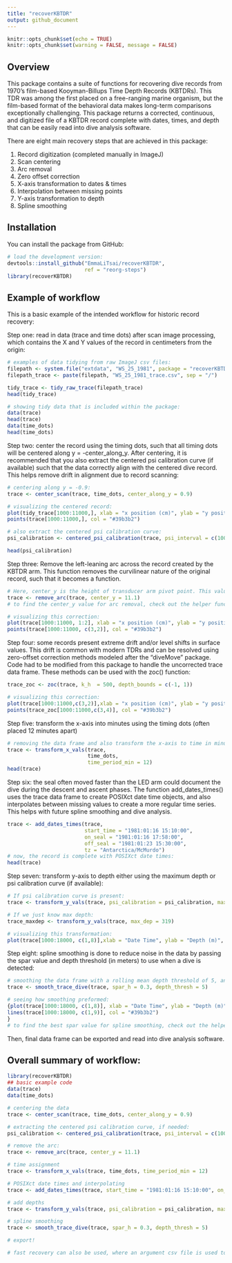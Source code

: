 ```yaml
---
title: "recoverKBTDR"
output: github_document
---
```


<!-- README.md is generated from README.Rmd. Please edit this file -->



```r
knitr::opts_chunk$set(echo = TRUE)
knitr::opts_chunk$set(warning = FALSE, message = FALSE) 
```


## Overview

This package contains a suite of functions for recovering dive records from 1970's film-based Kooyman-Billups Time Depth Records (KBTDRs). This TDR was among the first placed on a free-ranging marine organism, but the film-based format of the behavioral data makes long-term comparisons exceptionally challenging. This package returns a corrected, continuous, and digitized file of a KBTDR record complete with dates, times, and depth that can be easily read into dive analysis software. 

There are eight main recovery steps that are achieved in this package: 

1. Record digitization (completed manually in ImageJ)
2. Scan centering 
3. Arc removal 
4. Zero offset correction 
5. X-axis transformation to dates & times 
6. Interpolation between missing points 
7. Y-axis transformation to depth 
8. Spline smoothing 

## Installation

You can install the package from GitHub:
```r
# load the development version: 
devtools::install_github("EmmaLiTsai/recoverKBTDR",
                         ref = "reorg-steps")
library(recoverKBTDR)
```
## Example of workflow

This is a basic example of the intended workflow for historic record recovery: 

Step one: read in data (trace and time dots) after scan image processing, which contains the X and Y values of the record in centimeters from the origin:
```r
# examples of data tidying from raw ImageJ csv files: 
filepath <- system.file("extdata", "WS_25_1981", package = "recoverKBTDR")
filepath_trace <- paste(filepath, "WS_25_1981_trace.csv", sep = "/")

tidy_trace <- tidy_raw_trace(filepath_trace)
head(tidy_trace)

# showing tidy data that is included within the package:
data(trace)
head(trace)
data(time_dots)
head(time_dots)
```

Step two: center the record using the timing dots, such that all timing dots will be centered along  y = -center_along_y. After centering, it is recommended that you also extract the centered psi calibration curve (if available) such that the data correctly align with the centered dive record. This helps remove drift in alignment due to record scanning: 
```r
# centering along y = -0.9: 
trace <- center_scan(trace, time_dots, center_along_y = 0.9)

# visualizing the centered record: 
plot(tidy_trace[1000:11000,], xlab = "x position (cm)", ylab = "y position (cm)", type = "p", main = "Scan Centering") 
points(trace[1000:11000,], col = "#39b3b2")

# also extract the centered psi calibration curve: 
psi_calibration <- centered_psi_calibration(trace, psi_interval = c(100, 200, 400, 600, 800))

head(psi_calibration)
```

Step three: Remove the left-leaning arc across the record created by the KBTDR arm. This function removes the curvilinear nature of the original record, such that it becomes a function. 
```r
# Here, center_y is the height of transducer arm pivot point. This value is usually close to 11 cm, but there is slight variation between devices 
trace <- remove_arc(trace, center_y = 11.1)
# to find the center_y value for arc removal, check out the helper function ?find_center_y() 

# visualizing this correction: 
plot(trace[1000:11000, 1:2], xlab = "x position (cm)", ylab = "y position (cm)", type = "p", main = "Arc Removal")
points(trace[1000:11000, c(3,2)], col = "#39b3b2")
```

Step four: some records present extreme drift and/or level shifts in surface values. This drift is common with modern TDRs and can be resolved using zero-offset correction methods modeled after the "diveMove" package. Code had to be modified from this package to handle the uncorrected trace data frame. These methods can be used with the zoc() function: 
```r
trace_zoc <- zoc(trace, k_h  = 500, depth_bounds = c(-1, 1))

# visualizing this correction: 
plot(trace[1000:11000,c(3,2)],xlab = "x position (cm)", ylab = "y position (cm)", type = "p", main = "ZOC")
points(trace_zoc[1000:11000,c(3,4)], col = "#39b3b2")
```

Step five: transform the x-axis into minutes using the timing dots (often placed 12 minutes apart)
```r
# removing the data frame and also transform the x-axis to time in minutes from the origin. 
trace <- transform_x_vals(trace, 
                          time_dots, 
                          time_period_min = 12)
head(trace)
```

Step six: the seal often moved faster than the LED arm could document the dive during the descent and ascent phases. The function add_dates_times() uses the trace data frame to create POSIXct date time objects, and also interpolates between missing values to create a more regular time series. This helps with future spline smoothing and dive analysis. 
```r
trace <- add_dates_times(trace,
                         start_time = "1981:01:16 15:10:00",
                         on_seal = "1981:01:16 17:58:00",
                         off_seal = "1981:01:23 15:30:00", 
                         tz = "Antarctica/McMurdo")
# now, the record is complete with POSIXct date times: 
head(trace)
```

Step seven: transform y-axis to depth either using the maximum depth or psi calibration curve (if available): 
```r
# If psi calibration curve is present:
trace <- transform_y_vals(trace, psi_calibration = psi_calibration, max_psi = 900, max_position = 22.45)

# If we just know max depth:
trace_maxdep <- transform_y_vals(trace, max_dep = 319)

# visualizing this transformation: 
plot(trace[1000:18000, c(1,8)],xlab = "Date Time", ylab = "Depth (m)", type = "l", main = "Depth & Time Transformation")
```

Step eight: spline smoothing is done to reduce noise in the data by passing the spar value and depth threshold (in meters) to use when a dive is detected: 
```r
# smoothing the data frame with a rolling mean depth threshold of 5, and a spar value of 0.3 when a dive is detected: 
trace <- smooth_trace_dive(trace, spar_h = 0.3, depth_thresh = 5)

# seeing how smoothing preformed: 
{plot(trace[1000:18000, c(1,8)], xlab = "Date Time", ylab = "Depth (m)", type = "l", main = "Smoothing Transformation", lwd = 3)
lines(trace[1000:18000, c(1,9)], col = "#39b3b2")
}
# to find the best spar value for spline smoothing, check out the helper function ?find_best_spar() 
```
Then, final data frame can be exported and read into dive analysis software. 

## Overall summary of workflow:
```r
library(recoverKBTDR)
## basic example code
data(trace) 
data(time_dots)

# centering the data
trace <- center_scan(trace, time_dots, center_along_y = 0.9)

# extracting the centered psi calibration curve, if needed: 
psi_calibration <- centered_psi_calibration(trace, psi_interval = c(100, 200, 400, 600, 800))

# remove the arc: 
trace <- remove_arc(trace, center_y = 11.1)

# time assignment 
trace <- transform_x_vals(trace, time_dots, time_period_min = 12)

# POSIXct date times and interpolating
trace <- add_dates_times(trace, start_time = "1981:01:16 15:10:00", on_seal = "1981:01:16 17:58:00", off_seal = "1981:01:23 15:30:00", tz = "Antarctica/McMurdo")

# add depths
trace <- transform_y_vals(trace, psi_calibration = psi_calibration, max_psi = 900, max_position = 22.45)

# spline smoothing 
trace <- smooth_trace_dive(trace, spar_h = 0.3, depth_thresh = 5)

# export! 

# fast recovery can also be used, where an argument csv file is used to quickly pass arguments to the functions above. For use, check out the ?fast_recovery(filepath)
```

